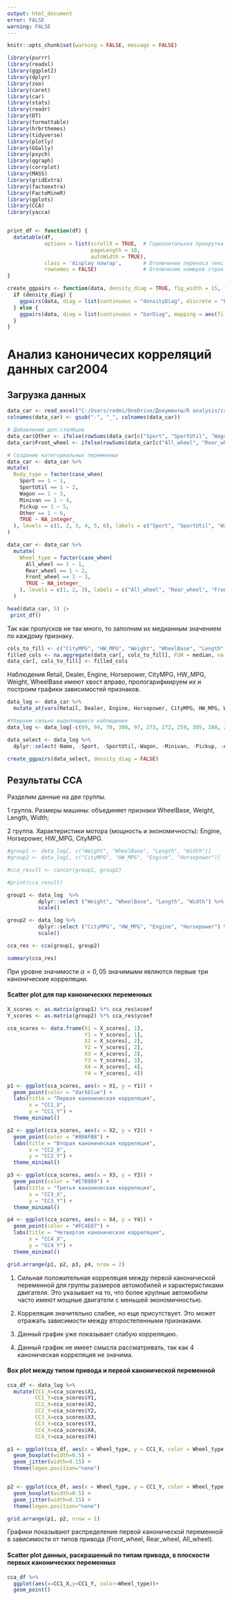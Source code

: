 ```yaml
---
output: html_document
error: FALSE
warning: FALSE
---
```


```r
knitr::opts_chunk$set(warning = FALSE, message = FALSE) 

library(purrr)
library(readxl)
library(ggplot2)
library(dplyr)
library(zoo)
library(caret)
library(car)
library(stats)
library(readr)
library(DT)
library(formattable)
library(hrbrthemes)
library(tidyverse)
library(plotly)
library(GGally)
library(psych)
library(qgraph)
library(corrplot)
library(MASS)
library(gridExtra)
library(factoextra)
library(FactoMineR)
library(gplots)
library(CCA)
library(yacca)


print_df <- function(df) {
  datatable(df, 
            options = list(scrollX = TRUE,  # Горизонтальная прокрутка
                           pageLength = 10, 
                           autoWidth = TRUE),
            class = 'display nowrap',       # Отключение переноса текста для удобной прокрутки
            rownames = FALSE)               # Отключение номеров строк 
}

create_ggpairs <- function(data, density_diag = TRUE, fig_width = 15, fig_height = 7) {
  if (density_diag) {
    ggpairs(data, diag = list(continuous = "densityDiag", discrete = "barDiag", na = "naDiag", mapping = aes(fill = "red")), fig.width = fig_width, fig.height = fig_height)
  } else {
    ggpairs(data, diag = list(continuous = "barDiag", mapping = aes(fill = "red")), fig.width = fig_width, fig.height = fig_height)
  }
}

```

# Анализ каноничесих корреляций данных car2004

## Загрузка данных

```r
data_car <- read_excel("C:/Users/redmi/OneDrive/Документы/R analysis/car2004.xls", na = "*")
colnames(data_car) <- gsub("-", "_", colnames(data_car))

# Добавление доп.столбцов
data_car$Other <- ifelse(rowSums(data_car[c("Sport", "SportUtil", "Wagon", "Minivan", "Pickup")]) == 0, 1, 0)
data_car$Front_wheel <- ifelse(rowSums(data_car[c("All_wheel", "Rear_wheel")]) == 0, 1, 0)

# Создание категориальных переменных
data_car <- data_car %>%
mutate(
  Body_type = factor(case_when(
    Sport == 1 ~ 1,
    SportUtil == 1 ~ 2,
    Wagon == 1 ~ 3,
    Minivan == 1 ~ 4,
    Pickup == 1 ~ 5,
    Other == 1 ~ 6,
    TRUE ~ NA_integer_
  ), levels = c(1, 2, 3, 4, 5, 6), labels = c("Sport", "SportUtil", "Wagon", "Minivan", "Pickup", "Other"))
)

data_car <- data_car %>%
  mutate(
    Wheel_type = factor(case_when(
      All_wheel == 1 ~ 1,
      Rear_wheel == 1 ~ 2,
      Front_wheel == 1 ~ 3,
      TRUE ~ NA_integer_  
    ), levels = c(1, 2, 3), labels = c("All_wheel", "Rear_wheel", "Front_wheel"))
  )

head(data_car, 5) |>
 print_df()
```


Так как пропусков не так много, то заполним их медианным значением по каждому признаку.

```r
cols_to_fill <- c("CityMPG", "HW_MPG", "Weight", "WheelBase", "Length", "Width")
filled_cols <- na.aggregate(data_car[, cols_to_fill], FUN = median, na.rm = TRUE)
data_car[, cols_to_fill] <- filled_cols
```

Наблюдения Retail, Dealer, Engine, Horsepower, CityMPG, HW_MPG, Weight, WheelBase имеют хвост вправо, прологарифмируем их и построим графики зависимостей признаков. 

```r
data_log <- data_car %>% 
  mutate_at(vars(Retail, Dealer, Engine, Horsepower, CityMPG, HW_MPG, Weight, WheelBase), ~log(.))

#Убираем сильно выделяющиеся наблюдения
data_log <- data_log[-c(69, 94, 70, 300, 97, 273, 272, 259, 305, 288, 241, 242, 419), ]

data_select <- data_log %>% 
  dplyr::select(-Name, -Sport, -SportUtil,-Wagon, -Minivan, -Pickup, -All_wheel, -Rear_wheel, -Cylinders, -Other, -Front_wheel, -Body_type, -Wheel_type)

create_ggpairs(data_select, density_diag = FALSE) 
```

## Результаты CCA

Разделим данные на две группы.

1 группа. Размеры машины: объединяет признаки WheelBase, Weight, Length, Width;

2 группа. Характеристики мотора (мощность и экономичность): Engine, Horsepower, HW_MPG, CityMPG.
 
```r
#group1 <- data_log[, c("Weight", "WheelBase", "Length", "Width")]
#group2 <- data_log[, c("CityMPG", "HW_MPG", "Engine", "Horsepower")]

#cca_result <- cancor(group1, group2)

#print(cca_result)

group1 <- data_log  %>% 
          dplyr::select ("Weight", "WheelBase", "Length", "Width") %>%
          scale()

group2 <- data_log %>% 
          dplyr::select ("CityMPG", "HW_MPG", "Engine", "Horsepower") %>%
          scale()
```

```r
cca_res <- cca(group1, group2)

summary(cca_res)
```


При уровне значимости $\alpha=0,05$ значимыми являются первые три канонические корреляции. 


#### Scatter plot для пар канонических переменных

```r
X_scores <- as.matrix(group1) %*% cca_res$xcoef
Y_scores <- as.matrix(group2) %*% cca_res$ycoef

cca_scores <- data.frame(X1 = X_scores[, 1],
                         Y1 = Y_scores[, 1],
                         X2 = X_scores[, 2],
                         Y2 = Y_scores[, 2],
                         X3 = X_scores[, 3],
                         Y3 = Y_scores[, 3],
                         X4 = X_scores[, 4],
                         Y4 = Y_scores[, 4])

p1 <- ggplot(cca_scores, aes(x = X1, y = Y1)) +
  geom_point(color = "darkblue") +
  labs(title = "Первая каноническая корреляция",
       x = "CC1_X",
       y = "CC1_Y") +
  theme_minimal()

p2 <- ggplot(cca_scores, aes(x = X2, y = Y2)) +
  geom_point(color = "#00AFBB") +
  labs(title = "Вторая каноническая корреляция",
       x = "CC2_X",
       y = "CC2_Y") +
  theme_minimal()

p3 <- ggplot(cca_scores, aes(x = X3, y = Y3)) +
  geom_point(color = "#E7B800") +
  labs(title = "Третья каноническая корреляция",
       x = "CC3_X",
       y = "CC3_Y") +
  theme_minimal()

p4 <- ggplot(cca_scores, aes(x = X4, y = Y4)) +
  geom_point(color = "#FC4E07") +
  labs(title = "Четвертая каноническая корреляция",
       x = "CC4_X",
       y = "CC4_Y") +
  theme_minimal()

grid.arrange(p1, p2, p3, p4, nrow = 2)
```

1.  Сильная положительная корреляция между первой канонической переменной для группы размеров автомобилей и характеристиками двигателя. Это указывает на то, что более крупные автомобили часто имеют мощные двигатели с меньшей экономичностью. 

2. Корреляция значительно слабее, но еще присутствует. Это может отражать зависимости между второстепенными признаками.

3. Данный график уже показывает слабую корреляцию.

4. Данный график не имеет смысла рассматривать, так как 4 каноническая корреляция не значима.

#### Box plot между типом привода и первой канонической переменной

```r
cca_df <- data_log %>% 
  mutate(CC1_X=cca_scores$X1,
         CC1_Y=cca_scores$Y1,
         CC2_X=cca_scores$X2,
         CC2_Y=cca_scores$Y2,
         CC3_X=cca_scores$X3,
         CC3_Y=cca_scores$Y3,
         CC4_X=cca_scores$X4,
         CC4_Y=cca_scores$Y4)

p1 <- ggplot(cca_df, aes(x = Wheel_type, y = CC1_X, color = Wheel_type)) +
  geom_boxplot(width=0.5) +
  geom_jitter(width=0.15) +
  theme(legen.position="none")


p2 <- ggplot(cca_df, aes(x = Wheel_type, y = CC1_Y, color = Wheel_type))+
  geom_boxplot(width=0.5) +
  geom_jitter(width=0.15) +
  theme(legen.position="none")

grid.arrange(p1, p2, nrow = 1)
```


Графики показывают распределение первой канонической переменной в зависимости от типов привода (Front_wheel, Rear_wheel, All_wheel). 


#### Scatter plot данных, раскрашеный по типам привода, в плоскости первых канонических переменных  

```r
cca_df %>% 
  ggplot(aes(x=CC1_X,y=CC1_Y, color=Wheel_type))+
  geom_point()
```

